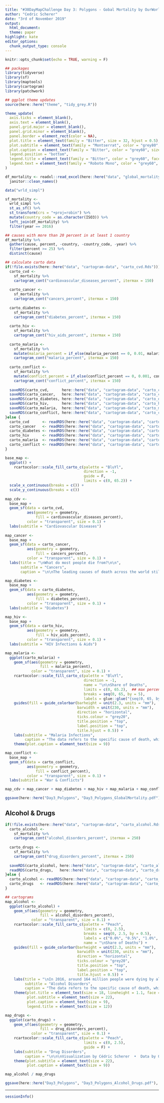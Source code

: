```yaml
---
title: "#30DayMapChallenge Day 3: Polygons - Gobal Mortality by OurWorldInData.org"
author: "Cedric Scherer"
date: "3rd of November 2019"
output:
  html_document:
  theme: paper
highlight: kate
editor_options:
  chunk_output_type: console
---
```

  
```r
knitr::opts_chunk$set(echo = TRUE, warning = F)
```

```r
## packages
library(tidyverse)
library(sf)
library(maptools)
library(cartogram)
library(patchwork)

## ggplot theme updates
source(here::here("theme", "tidy_grey.R"))

theme_update(
  axis.ticks = element_blank(),
  axis.text = element_blank(),
  panel.grid.major = element_blank(),
  panel.grid.minor = element_blank(),
  panel.border = element_rect(color = NA),
  plot.title = element_text(family = "Bitter", size = 32, hjust = 0.5),
  plot.subtitle = element_text(family = "Montserrat", color = "grey80", size = 18, face = "bold", hjust = 0.5, margin = margin(b = 6)),
  plot.caption = element_text(family = "Bitter", color = "grey60", size = 14, hjust = 0.5, lineheight = 1.2),
  legend.position = "bottom",
  legend.title = element_text(family = "Bitter", color = "grey60", face = "bold", size = 14),
  legend.text = element_text(family = "Roboto Mono", color = "grey60", size = 10)
)
```

```r
df_mortality <- readxl::read_excel(here::here("data", "global_mortality.xlsx")) %>% 
  janitor::clean_names()

data("wrld_simpl")
```

```r
sf_mortality <- 
  wrld_simpl %>%
  st_as_sf() %>%
  st_transform(crs = "+proj=robin") %>% 
  mutate(country_code = as.character(ISO3)) %>% 
  left_join(df_mortality) %>% 
  filter(year == 2016)

## causes with more than 20 percent in at least 1 country
df_mortality %>% 
  gather(cause, percent, -country, -country_code, -year) %>% 
  filter(percent >= 25) %>% 
  distinct(cause)

## calculate carto data
if(!file.exists(here::here("data", "cartogram-data", "carto_cvd.Rds"))) {
  carto_cvd <-
    sf_mortality %>% 
    cartogram_cont("cardiovascular_diseases_percent", itermax = 150)
  
  carto_cancer <-
    sf_mortality %>% 
    cartogram_cont("cancers_percent", itermax = 150)
  
  carto_diabetes <-
    sf_mortality %>% 
    cartogram_cont("diabetes_percent", itermax = 150)
  
  carto_hiv <-
    sf_mortality %>% 
    cartogram_cont("hiv_aids_percent", itermax = 150)
  
  carto_malaria <-
    sf_mortality %>% 
    mutate(malaria_percent = if_else(malaria_percent == 0, 0.01, malaria_percent)) %>% 
    cartogram_cont("malaria_percent", itermax = 150)
  
  carto_conflict <-
    sf_mortality %>% 
    mutate(conflict_percent = if_else(conflict_percent == 0, 0.001, conflict_percent)) %>% 
    cartogram_cont("conflict_percent", itermax = 150)
    
  saveRDS(carto_cvd,      here::here("data", "cartogram-data", "carto_cvd.Rds"))
  saveRDS(carto_cancer,   here::here("data", "cartogram-data", "carto_cancer.Rds"))
  saveRDS(carto_diabetes, here::here("data", "cartogram-data", "carto_diabetes.Rds"))
  saveRDS(carto_hiv,      here::here("data", "cartogram-data", "carto_hiv.Rds"))
  saveRDS(carto_malaria,  here::here("data", "cartogram-data", "carto_malaria.Rds"))
  saveRDS(carto_conflict, here::here("data", "cartogram-data", "carto_conflict.Rds"))
}else {
  carto_cvd      <- readRDS(here::here("data", "cartogram-data", "carto_cvd.Rds"))
  carto_cancer   <- readRDS(here::here("data", "cartogram-data", "carto_cancer.Rds"))
  carto_diabetes <- readRDS(here::here("data", "cartogram-data", "carto_diabetes.Rds"))
  carto_hiv      <- readRDS(here::here("data", "cartogram-data", "carto_hiv.Rds"))
  carto_malaria  <- readRDS(here::here("data", "cartogram-data", "carto_malaria.Rds"))
  carto_conflict <- readRDS(here::here("data", "cartogram-data", "carto_conflict.Rds"))
}
```

```r
base_map <-
  ggplot() +
    rcartocolor::scale_fill_carto_c(palette = "BluYl", 
                                    direction = -1, 
                                    guide = F,
                                    limits = c(0, 65.2)) +
  scale_x_continuous(breaks = c()) +
  scale_y_continuous(breaks = c())
  
map_cdv <- 
  base_map +
  geom_sf(data = carto_cvd, 
          aes(geometry = geometry, 
              fill = cardiovascular_diseases_percent),
          color = "transparent", size = 0.1) +
  labs(subtitle = "Cardiovascular Diseases")
  
map_cancer <- 
  base_map +
  geom_sf(data = carto_cancer, 
          aes(geometry = geometry, 
              fill = cancers_percent),
          color = "transparent", size = 0.1) +
  labs(title = "\nWhat do most people die from?\n\n",
       subtitle = "Cancers",
       caption = "\n\nThe leading causes of death across the world still vary significantly.\nThese cartograms show causes of deaths in 2016 that exceeded 20 percent of total deaths in at least 1 country.\n\n")

map_diabetes <- 
  base_map +
  geom_sf(data = carto_diabetes, 
          aes(geometry = geometry, 
              fill = diabetes_percent),
          color = "transparent", size = 0.1) +
  labs(subtitle = "Diabetes")

map_hiv <- 
  base_map +
  geom_sf(data = carto_hiv, 
          aes(geometry = geometry, 
              fill = hiv_aids_percent),
          color = "transparent", size = 0.1) +
  labs(subtitle = "HIV Infections & Aids")

map_malaria <- 
  ggplot(carto_malaria) +
    geom_sf(aes(geometry = geometry, 
                fill = malaria_percent),
            color = "transparent", size = 0.1) +
    rcartocolor::scale_fill_carto_c(palette = "BluYl", 
                                    direction = -1, 
                                    name = "\n\nShare of Deaths",
                                    limits = c(0, 65.2),  ## max percent overall
                                    breaks = seq(0, 65, by = 5),
                                    labels = glue::glue("{seq(0, 65, by = 5)}%")) +
    guides(fill = guide_colorbar(barheight = unit(2.3, units = "mm"),  
                                 barwidth = unit(230, units = "mm"),
                                 direction = "horizontal",
                                 ticks.colour = "grey20",
                                 title.position = "top",
                                 label.position = "top",
                                 title.hjust = 0.5)) +
    labs(subtitle = "Malaria Infections", 
         caption = "The data refers to the specific cause of death, which is distinguished from risk factors for death, such as air pollution, diet and other lifestyle factors.\n\n\n\nVisualization by Cédric Scherer  •  Data by OurWorldInData.org\n") +
    theme(plot.caption = element_text(size = 9))

map_conflict <- 
  base_map +
  geom_sf(data = carto_conflict, 
          aes(geometry = geometry, 
              fill = conflict_percent),
          color = "transparent", size = 0.1) +
  labs(subtitle = "War & Conflicts")
```

```r
map_cdv + map_cancer + map_diabetes + map_hiv + map_malaria + map_conflict + plot_layout(ncol = 3)

ggsave(here::here("Day3_Polygons", "Day3_Polygons_GlobalMortality.pdf"), width = 18, height = 12.5, device = cairo_pdf)
```


## Alcohol & Drugs

```r
if(!file.exists(here::here("data", "cartogram-data", "carto_alcohol.Rds"))) {
  carto_alcohol <-
    sf_mortality %>% 
    cartogram_cont("alcohol_disorders_percent", itermax = 250)
  
  carto_drugs <-
    sf_mortality %>% 
    cartogram_cont("drug_disorders_percent", itermax = 250)
  
  saveRDS(carto_alcohol, here::here("data", "cartogram-data", "carto_alcohol.Rds"))
  readRDS(carto_drugs,   here::here("data", "cartogram-data", "carto_drugs.Rds"))
}else {
  carto_alcohol <- readRDS(here::here("data", "cartogram-data", "carto_alcohol.Rds"))
  carto_drugs   <- readRDS(here::here("data", "cartogram-data", "carto_drugs.Rds"))
}

## cartograms
map_alcohol <-
  ggplot(carto_alcohol) +
    geom_sf(aes(geometry = geometry, 
                fill = alcohol_disorders_percent),
            color = "transparent", size = 0.1) +
    rcartocolor::scale_fill_carto_c(palette = "Peach", 
                                    limits = c(0, 2.5),
                                    breaks = seq(0, 2.5, by = 0.5),
                                    labels = c("0.0%", "0.5%", "1.0%", "1.5%", "2.0%", "2.5%"),
                                    name = "\nShare of Deaths") +
    guides(fill = guide_colorbar(barheight = unit(2.3, units = "mm"),  
                                 barwidth = unit(230, units = "mm"),
                                 direction = "horizontal",
                                 ticks.colour = "grey20",
                                 title.position = "top",
                                 label.position = "top",
                                 title.hjust = 0.5)) +
    labs(title = "\nIn 2016, around 164 million people were dying by alcohol or drug use disorder.\n\n",
         subtitle = "Alcohol Disorders",
         caption = "The data refers to the specific cause of death, which is distinguished from risk factors for death, such as air pollution, diet and other lifestyle factors.\n\n") +
    theme(plot.title = element_text(size = 18, lineheight = 1.1, face = "plain"),
          plot.subtitle = element_text(size = 22),
          plot.caption = element_text(size = 9),
          legend.title = element_text(size = 12))

map_drugs <-
  ggplot(carto_drugs) +
    geom_sf(aes(geometry = geometry, 
                fill = drug_disorders_percent),
            color = "transparent", size = 0.1) +
    rcartocolor::scale_fill_carto_c(palette = "Peach", 
                                    limits = c(0, 2.5),
                                    guide = F) +
    labs(subtitle = "Drug Disorders", 
         caption = "\n\n\nVisualization by Cédric Scherer  •  Data by OurWorldInData.org\n") +
    theme(plot.subtitle = element_text(size = 22),
          plot.caption = element_text(size = 9))

map_alcohol / map_drugs

ggsave(here::here("Day3_Polygons", "Day3_Polygons_Alcohol_Drugs.pdf"), width = 11, height = 14, device = cairo_pdf)
```

***

```r
sessionInfo()
```
